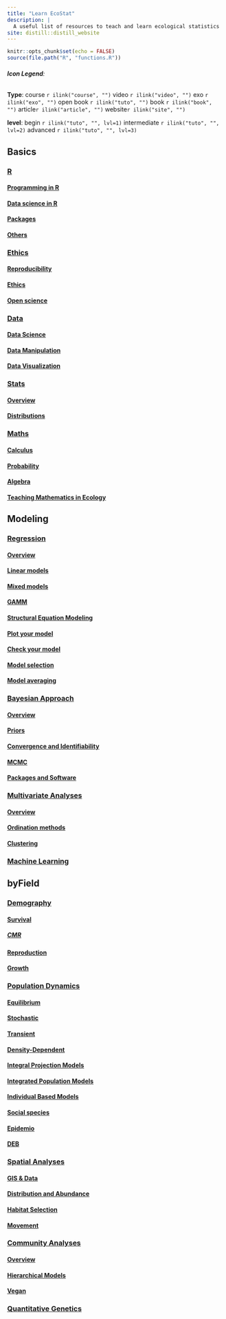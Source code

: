 ```yaml
---
title: "Learn EcoStat"
description: |
  A useful list of resources to teach and learn ecological statistics
site: distill::distill_website
---
```


```r
knitr::opts_chunk$set(echo = FALSE)
source(file.path("R", "functions.R"))
```
###### **Icon Legend**:
**Type**:
course `r ilink("course", "")`
video `r ilink("video", "")`
exo `r ilink("exo", "")`
open book `r ilink("tuto", "")`
book `r ilink("book", "")`
article`r ilink("article", "")`
website`r ilink("site", "")`

**level**: 
begin `r ilink("tuto", "", lvl=1)` intermediate `r ilink("tuto", "", lvl=2)` advanced `r ilink("tuto", "", lvl=3)`



## Basics

### [R](basics_r.html) 
#### [Programming in R](basics_r.html#programming-in-r) 
#### [Data science in R](basics_r.html#data-science-in-r)
#### [Packages](basics_r.html#packages)
#### [Others](basics_r.html#others)

### [Ethics](basics_ethics.html)
#### [Reproducibility](basics_ethics.html#reproducibility)
#### [Ethics](basics_ethics.html#ethics)
#### [Open science](basics_ethics.html#open-science)


### [Data](basics_data.html)

#### [Data Science](basics_data.html#data-science)
#### [Data Manipulation](basics_data.html#data-manipulation)
#### [Data Visualization](basics_data.html#data-visualization)


### [Stats](basics_stats.html)
#### [Overview](basics_stats.html#overview)
#### [Distributions](basics_stats.html#distributions)

### [Maths](basics_maths.html)
#### [Calculus](basics_maths.html#calculus)
#### [Probability](basics_maths.html#probability)
#### [Algebra](basics_maths.html#algebra)
#### [Teaching Mathematics in Ecology](basics_maths.html#teaching-mathematics-in-ecology)



## Modeling

### [Regression](modeling_regression.html)
#### [Overview](modeling_regression.html#overview)
#### [Linear models](modeling_regression.html#linear-models)
#### [Mixed models](modeling_regression.html#mixed-models)
#### [GAMM](modeling_regression.html#gamm)
#### [Structural Equation Modeling](modeling_regression.html#structural-equation-modeling)
#### [Plot your model](modeling_regression.html#plot-your-model)
#### [Check your model](modeling_regression.html#check-your-model)
#### [Model selection](modeling_regression.html#model-selection)
#### [Model averaging](modeling_regression.html#model-averaging)

### [Bayesian Approach](modeling_bayesian.html)
#### [Overview](modeling_bayesian.html#overview)
#### [Priors](modeling_bayesian.html#priors)
#### [Convergence and Identifiability](modeling_bayesian.html#convergence-and-identifiability)
#### [MCMC](modeling_bayesian.html#mcmc)
#### [Packages and Software](modeling_bayesian.html#packages-and-software)

### [Multivariate Analyses](modeling_multivariate.html)
#### [Overview](modeling_multivariate.html#overview)
#### [Ordination methods](modeling_multivariate.html#ordination-methods)
#### [Clustering](modeling_multivariate.html#clustering)

### [Machine Learning](modeling_machinelearning.html)




## byField

### [Demography](byfield_demography.html)
#### [Survival](byfield_demography.html#survival)
##### [CMR](byfield_demography.html#cmr)
#### [Reproduction](byfield_demography.html#reproduction)
#### [Growth](byfield_demography.html#growth)


### [Population Dynamics](byfield_population.html)
#### [Equilibrium](byfield_population.html#equilibrium)
#### [Stochastic](byfield_population.html#stochastic)
#### [Transient](byfield_population.html#transient)
#### [Density-Dependent](byfield_population.html#density-dependent)
#### [Integral Projection Models](byfield_population.html#integral-projection-models)
#### [Integrated Population Models](byfield_population.html#integrated-population-models)
#### [Individual Based Models](byfield_population.html#individual-based-models)
#### [Social species](byfield_population.html#social-species)
#### [Epidemio](byfield_population.html#epidemio)
#### [DEB](byfield_population.html#deb)

### [Spatial Analyses](byfield_spatial.html)
#### [GIS & Data](byfield_spatial.html#gis-data)
#### [Distribution and Abundance](byfield_spatial.html#distribution-and-abundance)
#### [Habitat Selection](byfield_spatial.html#habitat-selection)
#### [Movement](byfield_spatial.html#movement)


### [Community Analyses](byfield_community.html)
#### [Overview](byfield_community.html#overview)
#### [Hierarchical Models](byfield_community.html#hierarchical-models)
#### [Vegan](byfield_community.html#vegan)

### [Quantitative Genetics](byfield_quantgenetics.html)


<!---
Everything in here will not be displayed

-->